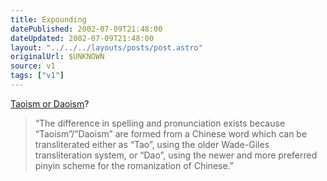 ```yaml
---
title: Expounding
datePublished: 2002-07-09T21:48:00
dateUpdated: 2002-07-09T21:48:00
layout: "../../../layouts/posts/post.astro"
originalUrl: $UNKNOWN
source: v1
tags: ["v1"]
---
```


[Taoism or Daoism][1]?

> &#8220;The difference in spelling and pronunciation exists because &#8220;Taoism&#8221;/&#8221;Daoism&#8221; are formed from a Chinese word which can be transliterated either as &#8220;Tao&#8221;, using the older Wade-Giles transliteration system, or &#8220;Dao&#8221;, using the newer and more preferred pinyin scheme for the romanization of Chinese.&#8221;

[1]: http://www.wikipedia.org/wiki/Daoism_versus_Taoism "Wikipedia: Daoism"
